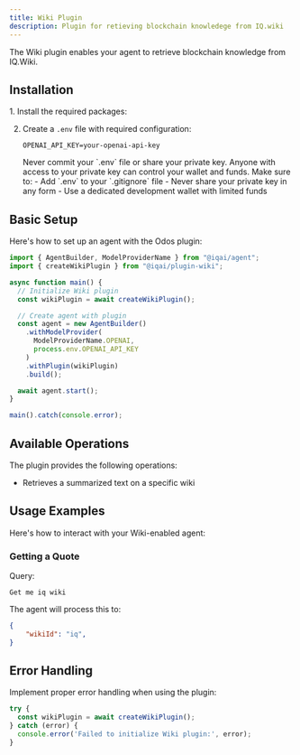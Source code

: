 ```yaml
---
title: Wiki Plugin
description: Plugin for retieving blockchain knowledege from IQ.wiki
---
```


The Wiki plugin enables your agent to retrieve blockchain knowledge from IQ.Wiki.

## Installation

<Steps>
1. Install the required packages:
   <PackageManagers pkg="@iqai/plugin-wiki" />


2. Create a `.env` file with required configuration:
   ```env
   OPENAI_API_KEY=your-openai-api-key
   ```
   <Aside type="danger" title="Security Warning">
   Never commit your `.env` file or share your private key. Anyone with access to your private key can control your wallet and funds. Make sure to:
   - Add `.env` to your `.gitignore` file
   - Never share your private key in any form
   - Use a dedicated development wallet with limited funds
   </Aside>

</Steps>

## Basic Setup

Here's how to set up an agent with the Odos plugin:

```typescript
import { AgentBuilder, ModelProviderName } from "@iqai/agent";
import { createWikiPlugin } from "@iqai/plugin-wiki";

async function main() {
  // Initialize Wiki plugin
  const wikiPlugin = await createWikiPlugin();

  // Create agent with plugin
  const agent = new AgentBuilder()
    .withModelProvider(
      ModelProviderName.OPENAI,
      process.env.OPENAI_API_KEY
    )
    .withPlugin(wikiPlugin)
    .build();

  await agent.start();
}

main().catch(console.error);
```

## Available Operations

The plugin provides the following operations:
- Retrieves a summarized text on a specific wiki

## Usage Examples

Here's how to interact with your Wiki-enabled agent:

### Getting a Quote

Query:
```
Get me iq wiki
```

The agent will process this to:
```json
{
    "wikiId": "iq",
}
```

## Error Handling

Implement proper error handling when using the plugin:

```typescript
try {
  const wikiPlugin = await createWikiPlugin();
} catch (error) {
  console.error('Failed to initialize Wiki plugin:', error);
}
```